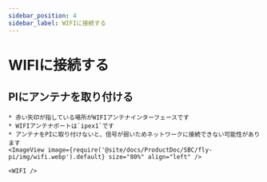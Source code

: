 ```yaml
---
sidebar_position: 4
sidebar_label: WIFIに接続する
---
```




# WIFIに接続する


## PIにアンテナを取り付ける

    * 赤い矢印が指している場所がWIFIアンテナインターフェースです
    * WIFIアンテナポートは`ipex1`です
    * アンテナをPIに取り付けないと、信号が弱いためネットワークに接続できない可能性があります
    <ImageView image={require('@site/docs/ProductDoc/SBC/fly-pi/img/wifi.webp').default} size="80%" align="left" />  

    <WIFI />